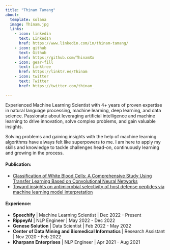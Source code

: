```yaml
---
title: "Thinam Tamang"
about:
  template: solana
  image: Thinam.jpg
  links:
    - icon: linkedin
      text: LinkedIn
      href: https://www.linkedin.com/in/thinam-tamang/
    - icon: github
      text: Github
      href: https://github.com/ThinamXx
    - icon: gear-fill
      text: Linktree
      href: https://linktr.ee/Thinam
    - icon: twitter
      text: Twitter
      href: https://twitter.com/thinam_

---
```


Experienced Machine Learning Scientist with 4+ years of proven expertise in natural language processing, machine learning, deep learning, and data science. Passionate about leveraging artificial intelligence and machine learning to drive innovation, solve complex problems, and gain valuable insights.

Solving problems and gaining insights with the help of machine learning algorithms have always felt like superpowers to me. I am here to apply my skills and knowledge to tackle challenges head-on, continuously learning and growing in the process. 


#### **Publication**:

* [Classification of White Blood Cells: A Comprehensive Study Using Transfer Learning Based on Convolutional Neural Networks](https://www.mdpi.com/2075-4418/12/12/2903)
* [Toward insights on antimicrobial selectivity of host defense peptides via machine learning model interpretation](https://doi.org/10.1016/j.ygeno.2021.08.023)  

#### **Experience**:

* **Speechify** | Machine Learning Scientist | Dec 2022 - Present
* **RippeyAI** | NLP Engineer | May 2022 - Dec 2022
* **Genese Solution** | Data Scientist | Feb 2022 - May 2022
* **Center of Data Mining and Biomedical Informatics** | Research Assistant | Nov 2020 - Feb 2022
* **Kharpann Enterprises** | NLP Engineer | Apr 2021 - Aug 2021